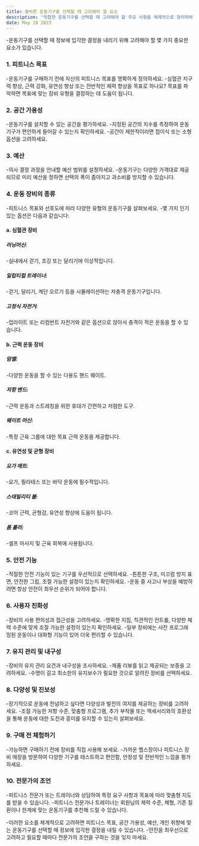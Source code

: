 ```yaml
---
title: 올바른 운동기구를 선택할 때 고려해야 할 요소
description: "적합한 운동기구를 선택할 때 고려해야 할 주요 사항을 체계적으로 정리하여 설명합니다."
date: May 18 2023
---
```

-운동기구를 선택할 때 정보에 입각한 결정을 내리기 위해 고려해야 할 몇 가지 중요한 요소가 있습니다. 


### 1. 피트니스 목표
-운동기구를 구매하기 전에 자신의 피트니스 목표를 명확하게 정의하세요. 
-심혈관 지구력 향상, 근력 강화, 유연성 향상 또는 전반적인 체력 향상을 목표로 하나요? 목표를 파악하면 목표에 맞는 장비 유형을 결정하는 데 도움이 됩니다.

### 2. 공간 가용성
-운동기구를 설치할 수 있는 공간을 평가하세요. 
-지정된 공간의 치수를 측정하여 운동기구가 편안하게 들어갈 수 있는지 확인하세요. 
-공간이 제한적이라면 접이식 또는 소형 옵션을 고려하세요.

### 3. 예산
-의사 결정 과정을 안내할 예산 범위를 설정하세요. 
-운동기구는 다양한 가격대로 제공되므로 미리 예산을 정하면 선택의 폭이 좁아지고 과소비를 방지할 수 있습니다.

### 4. 운동 장비의 종류
-피트니스 목표와 선호도에 따라 다양한 유형의 운동기구를 살펴보세요. 
-몇 가지 인기 있는 옵션은 다음과 같습니다:

#### a. 심혈관 장비
##### 러닝머신: 
-실내에서 걷기, 조깅 또는 달리기에 이상적입니다.
##### 일립티컬 트레이너: 
-걷기, 달리기, 계단 오르기 등을 시뮬레이션하는 저충격 운동기구입니다.
##### 고정식 자전거: 
-업라이트 또는 리컴번트 자전거와 같은 옵션으로 앉아서 충격이 적은 운동을 할 수 있습니다.
#### b. 근력 운동 장비
##### 덤벨: 
-다양한 운동을 할 수 있는 다용도 핸드 웨이트.
##### 저항 밴드: 
-근력 운동과 스트레칭을 위한 휴대가 간편하고 저렴한 도구.
##### 웨이트 머신: 
-특정 근육 그룹에 대한 목표 근력 운동을 제공합니다.
#### c. 유연성 및 균형 장비
##### 요가 매트: 
-요가, 필라테스 또는 바닥 운동에 필수적입니다.
##### 스태빌리티 볼: 
-코어 근력, 균형감, 유연성 향상에 도움이 됩니다.
##### 폼 롤러: 
-셀프 마사지 및 근육 회복에 사용됩니다.
### 5. 안전 기능
-적절한 안전 기능이 있는 기구를 우선적으로 선택하세요. 
-튼튼한 구조, 미끄럼 방지 표면, 안전한 그립, 조절 가능한 설정이 있는지 확인하세요. 
-운동 중 사고나 부상을 예방하려면 항상 안전이 최우선 순위가 되어야 합니다.

### 6. 사용자 친화성
-장비의 사용 편의성과 접근성을 고려하세요. 
-명확한 지침, 직관적인 컨트롤, 다양한 체력 수준에 맞게 조절 가능한 설정이 있는지 확인하세요. 
-일부 장비에는 사전 프로그래밍된 운동이나 대화형 기능이 있어 더욱 편리할 수 있습니다.

### 7. 유지 관리 및 내구성
-장비의 유지 관리 요건과 내구성을 조사하세요. 
-제품 리뷰를 읽고 제공되는 보증을 고려하세요. 
-수명이 길고 최소한의 유지보수가 필요한 것으로 알려진 장비를 선택하세요.

### 8. 다양성 및 진보성
-장기적으로 운동에 전념하고 싶다면 다양성과 발전의 여지를 제공하는 장비를 고려하세요. 
-조절 가능한 저항 수준, 맞춤형 프로그램, 추가 부착물 또는 액세서리와의 호환성을 통해 운동에 대한 도전과 흥미를 유지할 수 있는지 살펴보세요.

### 9. 구매 전 체험하기
-가능하면 구매하기 전에 장비를 직접 사용해 보세요. 
-가까운 헬스장이나 피트니스 장비 매장을 방문하여 다양한 기구를 테스트하고 편안함, 안정성 및 전반적인 느낌을 평가하세요.

### 10. 전문가의 조언
-피트니스 전문가 또는 트레이너와 상담하여 특정 요구 사항과 목표에 따라 맞춤형 지도를 받을 수 있습니다. 
-피트니스 전문가나 트레이너는 회원님의 체력 수준, 체형, 기존 질환이나 한계에 맞는 운동기구를 추천해 드릴 수 있습니다.

-이러한 요소를 체계적으로 고려하면 피트니스 목표, 공간 가용성, 예산, 개인 취향에 맞는 운동기구를 선택할 때 정보에 입각한 결정을 내릴 수 있습니다. 
-안전을 최우선으로 고려하고 필요할 때마다 전문가의 조언을 구하는 것을 잊지 마세요.